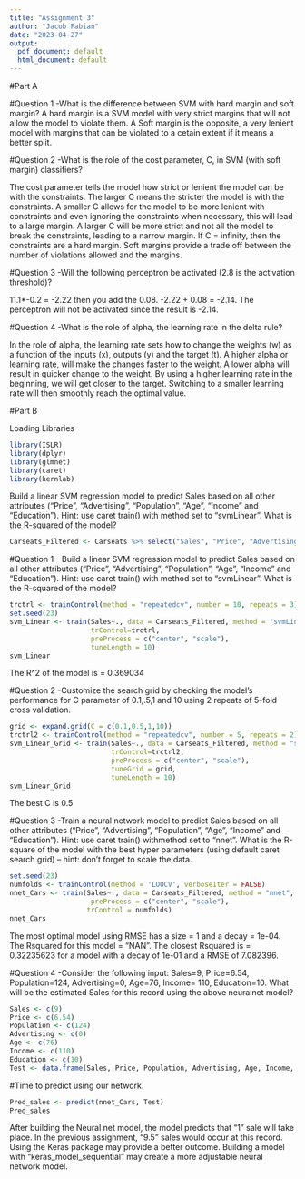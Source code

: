 ```yaml
---
title: "Assignment 3"
author: "Jacob Fabian"
date: "2023-04-27"
output:
  pdf_document: default
  html_document: default
---
```


#Part A

#Question 1
-What is the difference between SVM with hard margin and soft margin?
A hard margin is a SVM model with very strict margins that will not allow the model to violate them. A Soft margin is the opposite, a very lenient model with margins that can be violated to a cetain extent if it means a better split.

#Question 2 
-What is the role of the cost parameter, C, in SVM (with soft margin) classifiers?

The cost parameter tells the model how strict or lenient the model can be with the constraints. The larger C means the stricter the model is with the constraints. A smaller C allows for the model to be more lenient with constraints and even ignoring the constraints when necessary, this will lead to a large margin. A larger C will be more strict and not all the model to break the constraints, leading to a narrow margin. If C = infinity, then the constraints are a hard margin. Soft margins provide a trade off between the number of violations allowed and the margins.

#Question 3
-Will the following perceptron be activated (2.8 is the activation threshold)?

11.1*-0.2 = -2.22 then you add the 0.08. -2.22 + 0.08 = -2.14. The perceptron will not be activated since the result is -2.14.

#Question 4
-What is the role of alpha, the learning rate in the delta rule?

In the role of alpha, the learning rate sets how to change the weights (w) as a function of the inputs (x), outputs (y) and the target (t). A higher alpha or learning rate, will make the changes faster to the weight. A lower alpha will result in quicker change to the weight. By using a higher learning rate in the beginning, we will get closer to the target. Switching to a smaller learning rate will then smoothly reach the optimal value. 


#Part B

Loading Libraries

```r
library(ISLR)
library(dplyr)
library(glmnet)
library(caret)
library(kernlab)
```

Build a linear SVM regression model to predict Sales based on all other attributes ("Price", "Advertising", "Population", "Age", "Income" and "Education"). Hint: use caret train() with method set to “svmLinear”. What is the R-squared of the model?

```r
Carseats_Filtered <- Carseats %>% select("Sales", "Price", "Advertising","Population","Age","Income","Education") 
```

#Question 1
- Build a linear SVM regression model to predict Sales based on all other attributes ("Price", "Advertising", "Population", "Age", "Income" and "Education"). Hint: use caret train() with method set to  “svmLinear”. What is the R-squared of the model?

```r
trctrl <- trainControl(method = "repeatedcv", number = 10, repeats = 3)
set.seed(23)
svm_Linear <- train(Sales~., data = Carseats_Filtered, method = "svmLinear",
                    trControl=trctrl,
                    preProcess = c("center", "scale"),
                    tuneLength = 10)
svm_Linear
```
The R^2 of the model is = 0.369034 


#Question 2
-Customize the search grid by checking the model’s performance for C parameter of 0.1,.5,1 and 10 using 2 repeats of 5-fold cross validation. 

```r
grid <- expand.grid(C = c(0.1,0.5,1,10))
trctrl2 <- trainControl(method = "repeatedcv", number = 5, repeats = 2)
svm_Linear_Grid <- train(Sales~., data = Carseats_Filtered, method = "svmLinear",
                         trControl=trctrl2,
                         preProcess = c("center", "scale"),
                         tuneGrid = grid,
                         tuneLength = 10)
svm_Linear_Grid
```
The best C is 0.5

#Question 3
-Train a neural network model to predict Sales based on all other attributes ("Price",
"Advertising", "Population", "Age", "Income" and "Education"). Hint: use caret train() withmethod set to “nnet”. What is the R-square of the model with the best hyper parameters (using default caret search grid) – hint: don’t forget to scale the data.

```r
set.seed(23)
numfolds <- trainControl(method = 'LOOCV', verboseIter = FALSE)
nnet_Cars <- train(Sales~., data = Carseats_Filtered, method = "nnet",
                    preProcess = c("center", "scale"),
                   trControl = numfolds)
nnet_Cars
```
The most optimal model using RMSE has a size = 1 and a decay = 1e-04.
The Rsquared for this model = "NAN". 
The closest Rsquared is = 0.32235623 for a model with a decay of 1e-01 and a RMSE of 7.082396.

#Question 4
-Consider the following input: Sales=9, Price=6.54, Population=124, Advertising=0, Age=76, Income= 110, Education=10. What will be the estimated Sales for this record using the above neuralnet model?

```r
Sales <- c(9)
Price <- c(6.54)
Population <- c(124)
Advertising <- c(0)
Age <- c(76)
Income <- c(110)
Education <- c(10)
Test <- data.frame(Sales, Price, Population, Advertising, Age, Income, Education)
```

#Time to predict using our network.

```r
Pred_sales <- predict(nnet_Cars, Test)
Pred_sales
```
After building the Neural net model, the model predicts that "1" sale will take place. In the previous assignment, "9.5" sales would occur at this record. Using the Keras package may provide a better outcome. Building a model with "keras_model_sequential" may create a more adjustable neural network model. 

